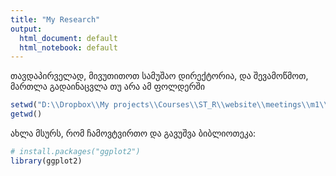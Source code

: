 ```yaml
---
title: "My Research"
output:
  html_document: default
  html_notebook: default
---
```


თავდაპირველად, მივუთითოთ სამუშაო დირექტორია, და შევამოწმოთ, მართლა გადაინაცვლა თუ არა ამ ფოლდერში

```r
setwd("D:\\Dropbox\\My projects\\Courses\\ST_R\\website\\meetings\\m1\\class")
getwd()

```


ახლა მსურს, რომ ჩამოვტვირთო და გავუშვა ბიბლიოთეკა:
```r
# install.packages("ggplot2")
library(ggplot2)

```


